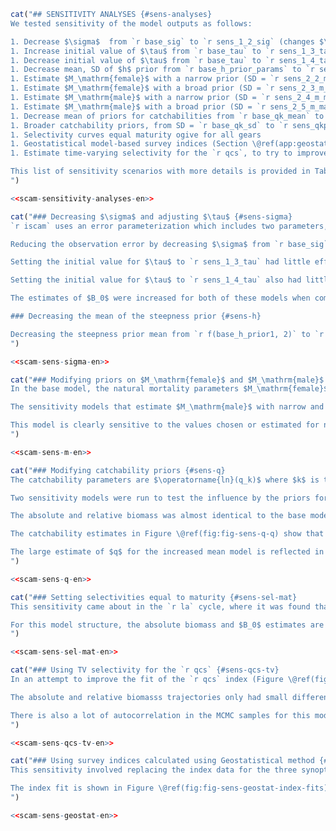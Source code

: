 ```r
cat("## SENSITIVITY ANALYSES {#sens-analyses}
We tested sensitivity of the model outputs as follows:

1. Decrease $\sigma$  from `r base_sig` to `r sens_1_2_sig` (changes $\vartheta^2$ and $\rho$) and estimate $\vartheta^2$
1. Increase initial value of $\tau$ from `r base_tau` to `r sens_1_3_tau` (changes $\vartheta^2$ and $\rho$) and estimate $\vartheta^2$
1. Decrease initial value of $\tau$ from `r base_tau` to `r sens_1_4_tau` (changes $\vartheta^2$ and $\rho$) and estimate $\vartheta^2$
1. Decrease mean, SD of $h$ prior from `r base_h_prior_params` to `r sens_1_5_h_prior_params`
1. Estimate $M_\mathrm{female}$ with a narrow prior (SD = `r sens_2_2_m_female$p2`)
1. Estimate $M_\mathrm{female}$ with a broad prior (SD = `r sens_2_3_m_female$p2`)
1. Estimate $M_\mathrm{male}$ with a narrow prior (SD = `r sens_2_4_m_male$p2`)
1. Estimate $M_\mathrm{male}$ with a broad prior (SD = `r sens_2_5_m_male$p2`)
1. Decrease mean of priors for catchabilities from `r base_qk_mean` to `r sens_qk_mean` ($q_k$ for all gears $k$)
1. Broader catchability priors, from SD = `r base_qk_sd` to `r sens_qkp_sd` ($q_k$ for all gears $k$)
1. Selectivity curves equal maturity ogive for all gears
1. Geostatistical model-based survey indices (Section \@ref(app:geostat))
1. Estimate time-varying selectivity for the `r qcs`, to try to improve the survey index fit

This list of sensitivity scenarios with more details is provided in Table \@ref(tab:sens-param-settings-table). Base model parameter settings are provided in Table \@ref(tab:param-settings-table). All sensitivity models were run using MCMC with a chain length of `r f(mcmc_chain_length)`, a sample frequency of `r f(mcmc_sample_freq)`, giving `r f(mcmc_num_samples)` samples, which were then burned in by `r f(mcmc_burn_in)` giving a total of `r f(mcmc_actual_samples)` samples retained for inference.
")
```

```r
<<scam-sensitivity-analyses-en>>
```

```r
cat("### Decreasing $\sigma$ and adjusting $\tau$ {#sens-sigma}
`r iscam` uses an error parameterization which includes two parameters, $\vartheta^2$ and $\rho$. They represent the total variance and the proportion of total variance associated with observation errors, respectively [@iscam]. Observation error SD ($\sigma$) and process error SD ($\tau$) cannot be estimated directly, instead there is a calculation done to translate those values to and from $\vartheta^2$ and $\rho$ (Appendix \@ref(app:model-desc), Eq. \@ref(eq:df17)). The values of $\sigma$ and $\tau$ were fixed in the base model [@grandin2017] at `r base_sig` and `r base_tau` respectively. By calculation, $\vartheta^2$ and $\rho$ were fixed at `r f(base_vartheta$init, 2)` and `r f(base_rho$init, 4)`.

Reducing the observation error by decreasing $\sigma$ from `r base_sig` to `r sens_1_2_sig` and estimating $\vartheta^2$ increased the initial value of $\vartheta^2$ from `r f(base_vartheta$init, 2)` to `r f(sens_1_2_vartheta$init, 2)` while approximately halving $\rho$ from `r f(base_rho$init, 3)` to `r f(sens_1_2_rho$init, 3)`. The median and 95% CI of the posterior for $\vartheta^2$ was `r sens_1_2_vartheta$est`. There was little effect on the absolute biomass trajectory (Figure \@ref(fig:fig-sens-variance)), but the estimate of $B_0$ was increased from `r base_sbo[1]` to `r svals[[1]][[2]]$sbo[1]` t (Figure \@ref(fig:fig-sens-variance)). The increase in the $B_0$ estimate caused a scaling downward of the relative biomass trajectory (Figure \@ref(fig:fig-sens-variance-rel)). There were no substantial changes to the index fits, age fits, or selectivities. The posterior for $h$ was estimated higher, but with a much tighter distribution (`r sens_1_2_h$est`, Figure \@ref(fig:fig-sens-variance-prior-post)) compared to the base model (`r base_h$est`, Figure \@ref(fig:fig-base-priors-posts)).

Setting the initial value for $\tau$ to `r sens_1_3_tau` had little effect on absolute biomass. For this value of $\tau$, the initial values of $\vartheta^2$ and $\rho$ were `r f(sens_1_3_vartheta$init, 2)` and `r f(sens_1_3_rho$init, 3)` respectively (Appendix \@ref(app:model-desc), Eq. \@ref(eq:df17)). The estimate for $\vartheta^2$ was `r sens_1_3_vartheta$est`.

Setting the initial value for $\tau$ to `r sens_1_4_tau` also had little effect on absolute biomass. For this value of $\tau$, the initial values of $\vartheta^2$ and $\rho$ were `r f(sens_1_4_vartheta$init, 2)` and `r f(sens_1_4_rho$init, 3)` respectively. The estimate for $\vartheta^2$ was `r sens_1_4_vartheta$est`.

The estimates of $B_0$ were increased for both of these models when compared to the base model, which resulted in scaling down of the relative biomass trajectory (Figure \@ref(fig:fig-sens-variance-rel)). The increase of $B_0$ was much greater, and had a larger CI for the $\tau = 1.0$ model than the $\tau = 0.6$ model (`r sens_1_3_sbo$est` vs. `r sens_1_4_sbo$est`).

### Decreasing the mean of the steepness prior {#sens-h}

Decreasing the steepness prior mean from `r f(base_h_prior1, 2)` to `r f(sens_1_5_h_prior1, 2)` and changing the prior SD from `r f(base_h_prior2, 2)` to `r f(sens_1_5_h_prior2, 2)` produced little change in both absolute biomass and $B_0$ (Figure \@ref(fig:fig-sens-variance)), despite having a different posterior (Figure \@ref(fig:sens-steepness-prior), compare to base model Figure \@ref(fig:fig-base-priors-posts)). The prior for $h$ is very influential on the posterior, but varying the $h$ prior in this way did not have much effect on the absolute or relative biomass (Figure \@ref(fig:fig-sens-variance-rel)).
")
```

```r
<<scam-sens-sigma-en>>
```

```r
cat("### Modifying priors on $M_\mathrm{female}$ and $M_\mathrm{male}$ {#sens-m}
In the base model, the natural mortality parameters $M_\mathrm{female}$ and $M_\mathrm{male}$ are fixed to `r f(exp(base_m_female$init), 2)` and `r f(exp(base_m_male$init), 2)` respectively. Four sensitivity models were run, to estimate each $M$ parameter with broad and narrow prior SDs. Figure \@ref(fig:fig-sens-m) shows the absolute biomass trajectories for these models. The relative spawning biomass trajectories are shown in Figure \@ref(fig:fig-sens-m-rel). Estimating $M_\mathrm{female}$ with narrow and broad priors produced estimates for $M_\mathrm{female}$ of `r sens_2_2_m_female$est` and `r sens_2_3_m_female$est` respectively. $M_\mathrm{male}$ remained fixed for those models, at `r f(exp(base_m_male$init), 2)`. Figure \@ref(fig:fig-sens-m-rel) shows that the model is highly sensitive to the female natural mortality parameter, as both absolute biomass trajectories and $B_0$ estimates are inflated. The estimates are quite different from the fixed value of `r f(exp(base_m_female$init), 2)`, causing this scaling effect. If the female mortality is higher, the model must adjust the starting point higher in order to fit all parameters including the indices with the drop in biomass in 2019 (Figure \@ref(fig:fig-base-index-fits)).

The sensitivity models that estimate $M_\mathrm{male}$ with narrow and broad priors produced estimates of `r sens_2_4_m_male$est` and `r sens_2_5_m_male$est` respectively. These estimates were also much different than the fixed values of the parameter (`r f(exp(base_m_male$init), 2)`). However, males only make up `r f(1 - as.numeric(total_prop_female) / 100, 2)`% of the stock biomass and estimated male selectivity is much farther to the right of maturity than females (Figure \@ref(fig:fig-base-mcmc-selex)). This implies that males removed from the stock will have little impact, since there are not as many older male fish in the stock to be caught. The lack of older males can be seen in the length and age data (Figures \@ref(fig:fig-lengths) and \@ref(fig:fig-ages)).

This model is clearly sensitive to the values chosen or estimated for natural mortality. The base model uses fixed values as used by several nearby jurisdictions [@goa2017; @goa2019; @bering2019; @goa2020; @goa2021].
")
```

```r
<<scam-sens-m-en>>
```

```r
cat("### Modifying catchability priors {#sens-q}
The catchability parameters are $\operatorname{ln}(q_k)$ where $k$ is the gear, one for each trawl fleet and survey index (`r paste(base_model$dat$gear_names, collapse = ', ')`). These parameters have an associated normal prior with a log mean and SD set in the `r iscam` control files. In the base model those are paste0('$\operatorname{ln}(', f(base_qk_mean, 1), ')$') and `r f(base_qk_sd, 1)`, respectively.

Two sensitivity models were run to test the influence by the priors for $\operatorname{ln}(q_k)$. In the first, the means for all gears were increased from `r paste0('$\operatorname{ln}(', f(base_qk_mean, 1), ')$')` to `r paste0('$\operatorname{ln}(', f(sens_qk_mean, 1), ')$')`, and the SD remained at `r base_qk_sd`. In the second, the prior was broadened by setting the SD for all the gears to `r sens_qkp_sd`. The means for that model remained at `r paste0('$\operatorname{ln}(', f(base_qk_mean, 1), ')$')`.

The absolute and relative biomass was almost identical to the base model for the second sensitivity model, where the SDs were modified, but increasing the mean resulted in a lower estimate of $B_0$, and therefore a higher relative biomass overall.

The catchability estimates in Figure \@ref(fig:fig-sens-q-q) show that the median estimate of $q$ for the `r qcs` for the model in which the mean was increased was very large (`r f(unlist(as_tibble(models$sens_grps[[3]][[2]]$mcmccalcs$q_quants)[2, 1]), 3)`).

The large estimate of $q$ for the increased mean model is reflected in the index fit for the `r qcs` (Figure \@ref(fig:fig-sens-q-index)). The index fit is arguably better overall than the base model, but at the cost of an unreasonable $q$ and female selectivity (`r sens_3_2_selex_f_qcs_mean_ci`) estimate. 
")
```

```r
<<scam-sens-q-en>>
```

```r
cat("### Setting selectivities equal to maturity {#sens-sel-mat}
This sensitivity came about in the `r la` cycle, where it was found that the estimated selectivity curves were all to the right of the maturity ogive (Figure 17, @grandin2017). This caused the value of $F_\mathrm{MSY}$ to be very large and essentially give the advice that an unlimited amount of catch could be taken without affecting the stock. We repeat it here, as the same situation has arisen with the current base model and to compare this model with the single sex model from the `r la`.

For this model structure, the absolute biomass and $B_0$ estimates are much larger than for the base model (Figure \@ref(fig:fig-sens-selex)). The median of the posterior for $B_0$ was estimated to be `r svals[[4]][[2]]$sbo[1]` t with a very broad CI of `r svals[[4]][[2]]$sbo[2]`. For comparison, the base model had a $B_0$ estimate of `r base_sbo[1]` t with a CI of `r base_sbo[2]`. The absolute biomass trajectory is also very high, so the relative biomass is also much higher than the base model (Figure \@ref(fig:fig-sens-selex-rel)). The index fits all reflect this, as they all show a one-way trip downwards (Figure \@ref(fig:fig-sens-selex-index-fits)). This model shows a high degree of autocorrelation in almost all parameters, Figure \@ref(fig:fig-sens-sel-eq-mat-autocor) shows the estimated non-selectivity parameters, Figure \@ref(fig:fig-sens-sel-eq-mat-autocor-sel) shows the estimated selectivity parameters. Due to this high autocorrelation, we did not go any further with this analysis.
")
```

```r
<<scam-sens-sel-mat-en>>
```

```r
cat("### Using TV selectivity for the `r qcs` {#sens-qcs-tv}
In an attempt to improve the fit of the `r qcs` index (Figure \@ref(fig:fig-base-index-fits)), we implemented time-varying selectivity in `r iscam` and ran the model with the `r qcs` having three blocks of selectivity, 2003--2010, 2011--2016, and 2017--2021. We tried many combinations of both number of selectivity blocks and range of each block and this particular combination fit the most parameters.

The absolute and relative biomasss trajectories only had small differences when compared to the base model (Figures \@ref(fig:fig-sens-selex) and \@ref(fig:fig-sens-selex-rel)). The biomass in the final year was a little lower than that of the base model. The index fit was better overall than for the base model, especially in the latter part of the series (Figure \@ref(fig:fig-sens-selex-index-fits)). This came at the expense of a very poor estimate of selectivity. The selectivity estimates for the three year blocks can be seen in Figure \@ref(fig:fig-sens-qcs-tv). The selectivity curves for the early years (left panel) are far to the right for both sexes, much further than the overall selectivities in the base model (Figure \@ref(fig:fig-base-mcmc-selex)). The last few years (2017--2021, right panel) are comparable to the overall selectivity for the `r qcs` in the base model. The intermediate years (2010--2016, middle panel) have very unreasonable selectivity estimates, with the medians and the to low CI (2.5%) being equal and estimated at 0.5. It seems a bound was hit for the selectivity in these years, which makes this model questionable.

There is also a lot of autocorrelation in the MCMC samples for this model (Figures \@ref(fig:fig-sens-qcs-autocor-tv) and \@ref(fig:fig-sens-qcs-autocor-sel-tv)) and the trace plots are far from acceptable (Figures \@ref(fig:fig-sens-qcs-trace-tv) and \@ref(fig:fig-sens-qcs-trace-sel-tv)).
")
```

```r
<<scam-sens-qcs-tv-en>>
```

```r
cat("### Using survey indices calculated using Geostatistical method {#sens-geostat}
This sensitivity involved replacing the index data for the three synoptic surveys: (`rqcs`, `r hss`, and `r wcvis`). These data are design-based in the base model, and were replaced with geostatistical-based indices (Appendix \@ref(app:geostat)). Both absolute and relative biomass are similar to the base model, with a slightly higher estimate of $B_0$ and a slightly higher absolute biomass trajectory (Figures \@ref(fig:fig-sens-geostat) and \@ref(fig:fig-sens-geostat-rel)).

The index fit is shown in Figure \@ref(fig:fig-sens-geostat-index-fits). The index points here are a different index than the base model, so the base model is not plotted against it. The fit to the index is about equivalent to the fit to the index in the base model.
")
```

```r
<<scam-sens-geostat-en>>
```

